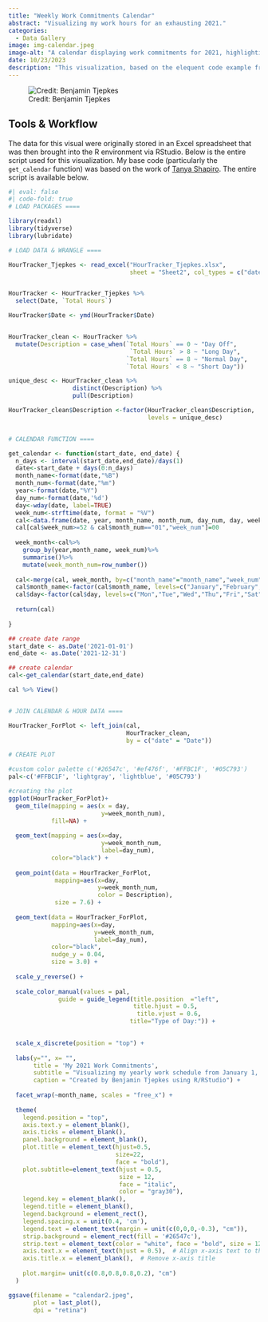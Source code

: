 ```yaml
---
title: "Weekly Work Commitments Calendar"
abstract: "Visualizing my work hours for an exhausting 2021."
categories:
  - Data Gallery
image: img-calendar.jpeg
image-alt: "A calendar displaying work commitments for 2021, highlighting important dates and events."
date: 10/23/2023
description: "This visualization, based on the elequent code example from [Tanya Shapiro](https://tanyaviz.com/), shows the distribution of my work weeks in 2021 as reported on my timesheet. Production was completed in RStudio using a custom calendar function."
---
```


![Credit: Benjamin Tjepkes](img-calendar.jpeg)


## Tools & Workflow

The data for this visual were originally stored in an Excel spreadsheet that was then brought into the R environment via RStudio. Below is the entire script used for this visualization. My base code (particularly the `get_calendar` function) was based on the work of [Tanya Shapiro](https://tanyaviz.com/). The entire script is available below.

```r
#| eval: false
#| code-fold: true
# LOAD PACKAGES ====

library(readxl)
library(tidyverse)
library(lubridate)

# LOAD DATA & WRANGLE ====

HourTracker_Tjepkes <- read_excel("HourTracker_Tjepkes.xlsx", 
                                  sheet = "Sheet2", col_types = c("date", "numeric", "numeric", "numeric", "numeric", "numeric", "numeric", "numeric", "numeric", "numeric",  "numeric", "numeric", "numeric", "numeric", "numeric", "numeric"))


HourTracker <- HourTracker_Tjepkes %>% 
  select(Date, `Total Hours`)

HourTracker$Date <- ymd(HourTracker$Date)


HourTracker_clean <- HourTracker %>% 
  mutate(Description = case_when(`Total Hours` == 0 ~ "Day Off",
                                  `Total Hours` > 8 ~ "Long Day",
                                 `Total Hours` == 8 ~ "Normal Day",
                                 `Total Hours` < 8 ~ "Short Day"))

unique_desc <- HourTracker_clean %>% 
                  distinct(Description) %>% 
                  pull(Description)

HourTracker_clean$Description <-factor(HourTracker_clean$Description,
                                       levels = unique_desc)


# CALENDAR FUNCTION ====

get_calendar <- function(start_date, end_date) {
  n_days <- interval(start_date,end_date)/days(1)
  date<-start_date + days(0:n_days)
  month_name<-format(date,"%B")
  month_num<-format(date,"%m")
  year<-format(date,"%Y")
  day_num<-format(date,'%d')
  day<-wday(date, label=TRUE)
  week_num<-strftime(date, format = "%V")
  cal<-data.frame(date, year, month_name, month_num, day_num, day, week_num)
  cal[cal$week_num>=52 & cal$month_num=="01","week_num"]=00
  
  week_month<-cal%>% 
    group_by(year,month_name, week_num)%>%
    summarise()%>%
    mutate(week_month_num=row_number())
  
  cal<-merge(cal, week_month, by=c("month_name"="month_name","week_num"="week_num","year"="year"))
  cal$month_name<-factor(cal$month_name, levels=c("January","February","March","April","May","June","July","August","September","October","November","December"))
  cal$day<-factor(cal$day, levels=c("Mon","Tue","Wed","Thu","Fri","Sat","Sun"))
  
  return(cal)
  
}

## create date range
start_date <- as.Date('2021-01-01')
end_date <- as.Date('2021-12-31')

## create calendar
cal<-get_calendar(start_date,end_date)

cal %>% View()


# JOIN CALENDAR & HOUR DATA ====

HourTracker_ForPlot <- left_join(cal,
                                 HourTracker_clean,
                                 by = c("date" = "Date"))

# CREATE PLOT

#custom color palette c('#26547c', '#ef476f', '#FFBC1F', '#05C793')
pal<-c('#FFBC1F', 'lightgray', 'lightblue', '#05C793')

#creating the plot
ggplot(HourTracker_ForPlot)+
  geom_tile(mapping = aes(x = day,
                          y=week_month_num),
            fill=NA) +
  
  geom_text(mapping = aes(x=day,
                          y=week_month_num,
                          label=day_num),
            color="black") +
  
  geom_point(data = HourTracker_ForPlot,
             mapping=aes(x=day,
                         y=week_month_num,
                         color = Description),
             size = 7.6) +
  
  geom_text(data = HourTracker_ForPlot,
            mapping=aes(x=day,
                        y=week_month_num,
                        label=day_num),
            color="black",
            nudge_y = 0.04,
            size = 3.0) +
  
  scale_y_reverse() +
  
  scale_color_manual(values = pal,
              guide = guide_legend(title.position  ="left",
                                   title.hjust = 0.5,
                                    title.vjust = 0.6,
                                  title="Type of Day:")) +

  
  scale_x_discrete(position = "top") +
  
  labs(y="", x= "", 
       title = 'My 2021 Work Commitments',
       subtitle = "Visualizing my yearly work schedule from January 1, 2021 to December 31, 2021",
       caption = "Created by Benjamin Tjepkes using R/RStudio") +
  
  facet_wrap(~month_name, scales = "free_x") +
  
  theme(
    legend.position = "top",
    axis.text.y = element_blank(),
    axis.ticks = element_blank(),
    panel.background = element_blank(),
    plot.title = element_text(hjust=0.5,
                              size=22,
                              face = "bold"),
    plot.subtitle=element_text(hjust = 0.5,
                               size = 12,
                               face = "italic",
                               color = "gray30"),
    legend.key = element_blank(),
    legend.title = element_blank(),
    legend.background = element_rect(),
    legend.spacing.x = unit(0.4, 'cm'),
    legend.text = element_text(margin = unit(c(0,0,0,-0.3), "cm")),
    strip.background = element_rect(fill = '#26547c'),
    strip.text = element_text(color = "white", face = "bold", size = 12),
    axis.text.x = element_text(hjust = 0.5),  # Align x-axis text to the top
    axis.title.x = element_blank(),  # Remove x-axis title
    
    plot.margin= unit(c(0.8,0.8,0.8,0.2), "cm")
  )

ggsave(filename = "calendar2.jpeg",
       plot = last_plot(),
       dpi = "retina")
```
